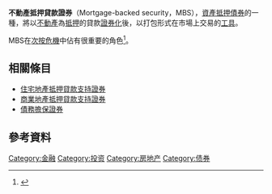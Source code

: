 '''不動產抵押貸款證券'''（Mortgage-backed security，MBS），[[資產抵押債券|資產抵押債券]]的一種，將以[[不動產|不動產]]為[[房地產抵押|抵押]]的貸款[[資產證券化|證券化]]後，以打包形式在市場上交易的[[金融工具|工具]]。

MBS在[[次按危機|次按危機]]中佔有很重要的角色<ref>{{cite news|title=With Rates Low, Banks Increase Mortgage Profit|url=https://dealbook.nytimes.com/2012/08/08/with-rate-twist-banks-increase-mortgage-profit/|accessdate=2020-07-11|newspaper=The New York Times|date=2012-08-08|author=Peter Eavis|format=Dealbook blog|archive-date=2020-11-12|archive-url=https://web.archive.org/web/20201112014542/https://dealbook.nytimes.com/2012/08/08/with-rate-twist-banks-increase-mortgage-profit/|dead-url=no}}</ref>。

== 相關條目 ==
* [[住宅地產抵押貸款支持證券|住宅地產抵押貸款支持證券]]
* [[商業地產抵押貸款支持證券|商業地產抵押貸款支持證券]]
* [[債務擔保證券|債務擔保證券]]

== 參考資料 ==
{{Reflist}}

[[Category:金融|Category:金融]]
[[Category:投资|Category:投资]]
[[Category:房地产|Category:房地产]]
[[Category:债券|Category:债券]]